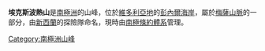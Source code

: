 {{Coord|73|32|S|162|43|E|source:GNIS|display=title}}

'''埃克斯波熱山'''是[[南極洲|南極洲]]的山峰，位於[[維多利亞地|維多利亞地]]的[[彭內爾海岸|彭內爾海岸]]，屬於[[梅薩山脈|梅薩山脈]]的一部分，由[[新西蘭|新西蘭]]的探險隊命名，現時由[[南極條約體系|南極條約體系]]管理。

{{Antarctica-geo-stub}}
[[Category:南極洲山峰|Category:南極洲山峰]]